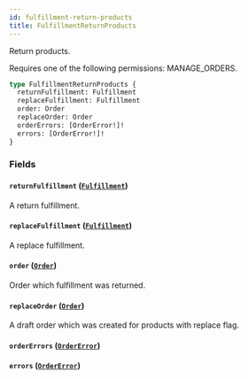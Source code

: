 ```yaml
---
id: fulfillment-return-products
title: FulfillmentReturnProducts
---
```



Return products. 

Requires one of the following permissions: MANAGE_ORDERS.

```graphql
type FulfillmentReturnProducts {
  returnFulfillment: Fulfillment
  replaceFulfillment: Fulfillment
  order: Order
  replaceOrder: Order
  orderErrors: [OrderError!]!
  errors: [OrderError!]!
}
```


### Fields

#### `returnFulfillment` ([`Fulfillment`](../../../developer/api-reference/objects/fulfillment))

A return fulfillment.


#### `replaceFulfillment` ([`Fulfillment`](../../../developer/api-reference/objects/fulfillment))

A replace fulfillment.


#### `order` ([`Order`](../../../developer/api-reference/objects/order))

Order which fulfillment was returned.


#### `replaceOrder` ([`Order`](../../../developer/api-reference/objects/order))

A draft order which was created for products with replace flag.


#### `orderErrors` ([`OrderError`](../../../developer/api-reference/objects/order-error))




#### `errors` ([`OrderError`](../../../developer/api-reference/objects/order-error))






